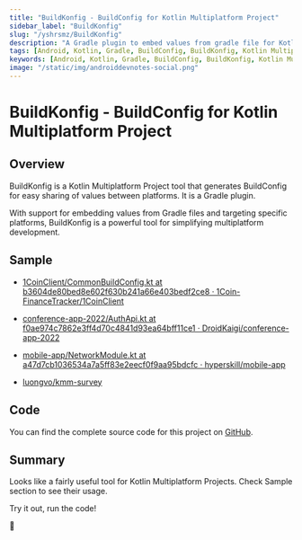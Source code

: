 ```yaml
---
title: "BuildKonfig - BuildConfig for Kotlin Multiplatform Project"
sidebar_label: "BuildKonfig"
slug: "/yshrsmz/BuildKonfig"
description: "A Gradle plugin to embed values from gradle file for Kotlin Multiplatform Project"
tags: [Android, Kotlin, Gradle, BuildConfig, BuildKonfig, Kotlin Multiplatform]
keywords: [Android, Kotlin, Gradle, BuildConfig, BuildKonfig, Kotlin Multiplatform, Android Dev Notes,]
image: "/static/img/androiddevnotes-social.png"
---
```


# BuildKonfig - BuildConfig for Kotlin Multiplatform Project

## Overview

BuildKonfig is a Kotlin Multiplatform Project tool that generates BuildConfig for easy sharing of values between platforms. It is a Gradle plugin.

With support for embedding values from Gradle files and targeting specific platforms, BuildKonfig is a powerful tool for simplifying multiplatform development.

## Sample

* [1CoinClient/CommonBuildConfig.kt at b3604de80bed8e602f630b241a66e403bedf2ce8 · 1Coin-FinanceTracker/1CoinClient](https://github.com/1Coin-FinanceTracker/1CoinClient/blob/b3604de80bed8e602f630b241a66e403bedf2ce8/common/src/commonMain/kotlin/com/finance_tracker/finance_tracker/core/common/CommonBuildConfig.kt#L25)

* [conference-app-2022/AuthApi.kt at f0ae974c7862e3ff4d70c4841d93ea64bff11ce1 · DroidKaigi/conference-app-2022](https://github.com/DroidKaigi/conference-app-2022/blob/f0ae974c7862e3ff4d70c4841d93ea64bff11ce1/core/data/src/commonMain/kotlin/io/github/droidkaigi/confsched2022/data/auth/AuthApi.kt#L3)

* [mobile-app/NetworkModule.kt at a47d7cb1036534a7a5ff83e2eecf0f9aa95bdcfc · hyperskill/mobile-app](https://github.com/hyperskill/mobile-app/blob/a47d7cb1036534a7a5ff83e2eecf0f9aa95bdcfc/shared/src/commonMain/kotlin/org/hyperskill/app/network/injection/NetworkModule.kt#L12)

* [luongvo/kmm-survey](https://github.com/luongvo/kmm-survey/)

## Code

You can find the complete source code for this project on [GitHub](https://github.com/yshrsmz/BuildKonfig).

## Summary

Looks like a fairly useful tool for Kotlin Multiplatform Projects. Check Sample section to see their usage.

Try it out, run the code!

🐣

